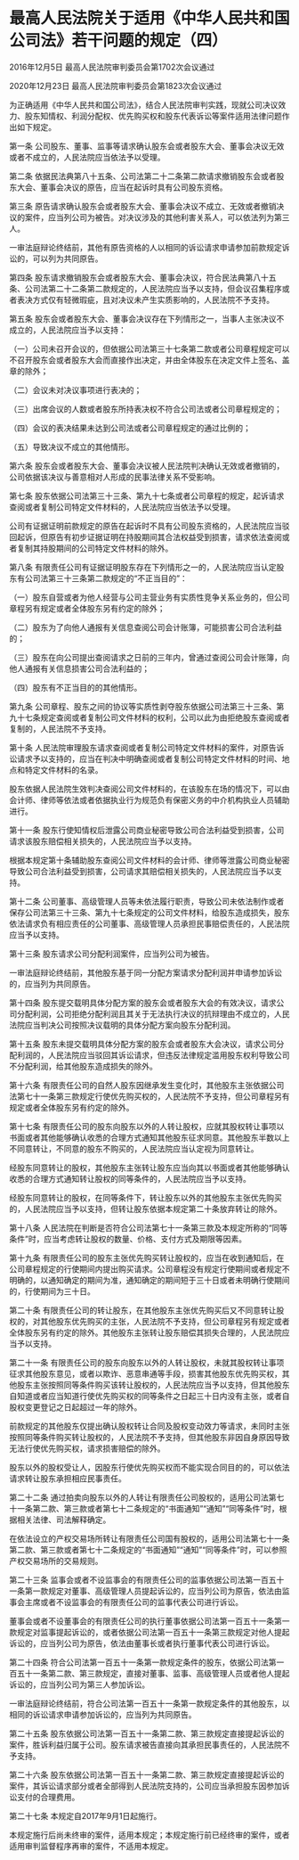 # 最高人民法院关于适用《中华人民共和国公司法》若干问题的规定（四）

2016年12月5日 最高人民法院审判委员会第1702次会议通过

2020年12月23日 最高人民法院审判委员会第1823次会议通过

  

为正确适用《中华人民共和国公司法》，结合人民法院审判实践，现就公司决议效力、股东知情权、利润分配权、优先购买权和股东代表诉讼等案件适用法律问题作出如下规定。

第一条 公司股东、董事、监事等请求确认股东会或者股东大会、董事会决议无效或者不成立的，人民法院应当依法予以受理。

第二条 依据民法典第八十五条、公司法第二十二条第二款请求撤销股东会或者股东大会、董事会决议的原告，应当在起诉时具有公司股东资格。

第三条 原告请求确认股东会或者股东大会、董事会决议不成立、无效或者撤销决议的案件，应当列公司为被告。对决议涉及的其他利害关系人，可以依法列为第三人。

一审法庭辩论终结前，其他有原告资格的人以相同的诉讼请求申请参加前款规定诉讼的，可以列为共同原告。

第四条 股东请求撤销股东会或者股东大会、董事会决议，符合民法典第八十五条、公司法第二十二条第二款规定的，人民法院应当予以支持，但会议召集程序或者表决方式仅有轻微瑕疵，且对决议未产生实质影响的，人民法院不予支持。

第五条 股东会或者股东大会、董事会决议存在下列情形之一，当事人主张决议不成立的，人民法院应当予以支持：

（一）公司未召开会议的，但依据公司法第三十七条第二款或者公司章程规定可以不召开股东会或者股东大会而直接作出决定，并由全体股东在决定文件上签名、盖章的除外；

（二）会议未对决议事项进行表决的；

（三）出席会议的人数或者股东所持表决权不符合公司法或者公司章程规定的；

（四）会议的表决结果未达到公司法或者公司章程规定的通过比例的；

（五）导致决议不成立的其他情形。

第六条 股东会或者股东大会、董事会决议被人民法院判决确认无效或者撤销的，公司依据该决议与善意相对人形成的民事法律关系不受影响。

第七条 股东依据公司法第三十三条、第九十七条或者公司章程的规定，起诉请求查阅或者复制公司特定文件材料的，人民法院应当依法予以受理。

公司有证据证明前款规定的原告在起诉时不具有公司股东资格的，人民法院应当驳回起诉，但原告有初步证据证明在持股期间其合法权益受到损害，请求依法查阅或者复制其持股期间的公司特定文件材料的除外。

第八条 有限责任公司有证据证明股东存在下列情形之一的，人民法院应当认定股东有公司法第三十三条第二款规定的“不正当目的”：

（一）股东自营或者为他人经营与公司主营业务有实质性竞争关系业务的，但公司章程另有规定或者全体股东另有约定的除外；

（二）股东为了向他人通报有关信息查阅公司会计账簿，可能损害公司合法利益的；

（三）股东在向公司提出查阅请求之日前的三年内，曾通过查阅公司会计账簿，向他人通报有关信息损害公司合法利益的；

（四）股东有不正当目的的其他情形。

第九条 公司章程、股东之间的协议等实质性剥夺股东依据公司法第三十三条、第九十七条规定查阅或者复制公司文件材料的权利，公司以此为由拒绝股东查阅或者复制的，人民法院不予支持。

第十条 人民法院审理股东请求查阅或者复制公司特定文件材料的案件，对原告诉讼请求予以支持的，应当在判决中明确查阅或者复制公司特定文件材料的时间、地点和特定文件材料的名录。

股东依据人民法院生效判决查阅公司文件材料的，在该股东在场的情况下，可以由会计师、律师等依法或者依据执业行为规范负有保密义务的中介机构执业人员辅助进行。

第十一条 股东行使知情权后泄露公司商业秘密导致公司合法利益受到损害，公司请求该股东赔偿相关损失的，人民法院应当予以支持。

根据本规定第十条辅助股东查阅公司文件材料的会计师、律师等泄露公司商业秘密导致公司合法利益受到损害，公司请求其赔偿相关损失的，人民法院应当予以支持。

第十二条 公司董事、高级管理人员等未依法履行职责，导致公司未依法制作或者保存公司法第三十三条、第九十七条规定的公司文件材料，给股东造成损失，股东依法请求负有相应责任的公司董事、高级管理人员承担民事赔偿责任的，人民法院应当予以支持。

第十三条 股东请求公司分配利润案件，应当列公司为被告。

一审法庭辩论终结前，其他股东基于同一分配方案请求分配利润并申请参加诉讼的，应当列为共同原告。

第十四条 股东提交载明具体分配方案的股东会或者股东大会的有效决议，请求公司分配利润，公司拒绝分配利润且其关于无法执行决议的抗辩理由不成立的，人民法院应当判决公司按照决议载明的具体分配方案向股东分配利润。

第十五条 股东未提交载明具体分配方案的股东会或者股东大会决议，请求公司分配利润的，人民法院应当驳回其诉讼请求，但违反法律规定滥用股东权利导致公司不分配利润，给其他股东造成损失的除外。

第十六条 有限责任公司的自然人股东因继承发生变化时，其他股东主张依据公司法第七十一条第三款规定行使优先购买权的，人民法院不予支持，但公司章程另有规定或者全体股东另有约定的除外。

第十七条 有限责任公司的股东向股东以外的人转让股权，应就其股权转让事项以书面或者其他能够确认收悉的合理方式通知其他股东征求同意。其他股东半数以上不同意转让，不同意的股东不购买的，人民法院应当认定视为同意转让。

经股东同意转让的股权，其他股东主张转让股东应当向其以书面或者其他能够确认收悉的合理方式通知转让股权的同等条件的，人民法院应当予以支持。

经股东同意转让的股权，在同等条件下，转让股东以外的其他股东主张优先购买的，人民法院应当予以支持，但转让股东依据本规定第二十条放弃转让的除外。

第十八条 人民法院在判断是否符合公司法第七十一条第三款及本规定所称的“同等条件”时，应当考虑转让股权的数量、价格、支付方式及期限等因素。

第十九条 有限责任公司的股东主张优先购买转让股权的，应当在收到通知后，在公司章程规定的行使期间内提出购买请求。公司章程没有规定行使期间或者规定不明确的，以通知确定的期间为准，通知确定的期间短于三十日或者未明确行使期间的，行使期间为三十日。

第二十条 有限责任公司的转让股东，在其他股东主张优先购买后又不同意转让股权的，对其他股东优先购买的主张，人民法院不予支持，但公司章程另有规定或者全体股东另有约定的除外。其他股东主张转让股东赔偿其损失合理的，人民法院应当予以支持。

第二十一条 有限责任公司的股东向股东以外的人转让股权，未就其股权转让事项征求其他股东意见，或者以欺诈、恶意串通等手段，损害其他股东优先购买权，其他股东主张按照同等条件购买该转让股权的，人民法院应当予以支持，但其他股东自知道或者应当知道行使优先购买权的同等条件之日起三十日内没有主张，或者自股权变更登记之日起超过一年的除外。

前款规定的其他股东仅提出确认股权转让合同及股权变动效力等请求，未同时主张按照同等条件购买转让股权的，人民法院不予支持，但其他股东非因自身原因导致无法行使优先购买权，请求损害赔偿的除外。

股东以外的股权受让人，因股东行使优先购买权而不能实现合同目的的，可以依法请求转让股东承担相应民事责任。

第二十二条 通过拍卖向股东以外的人转让有限责任公司股权的，适用公司法第七十一条第二款、第三款或者第七十二条规定的“书面通知”“通知”“同等条件”时，根据相关法律、司法解释确定。

在依法设立的产权交易场所转让有限责任公司国有股权的，适用公司法第七十一条第二款、第三款或者第七十二条规定的“书面通知”“通知”“同等条件”时，可以参照产权交易场所的交易规则。

第二十三条 监事会或者不设监事会的有限责任公司的监事依据公司法第一百五十一条第一款规定对董事、高级管理人员提起诉讼的，应当列公司为原告，依法由监事会主席或者不设监事会的有限责任公司的监事代表公司进行诉讼。

董事会或者不设董事会的有限责任公司的执行董事依据公司法第一百五十一条第一款规定对监事提起诉讼的，或者依据公司法第一百五十一条第三款规定对他人提起诉讼的，应当列公司为原告，依法由董事长或者执行董事代表公司进行诉讼。

第二十四条 符合公司法第一百五十一条第一款规定条件的股东，依据公司法第一百五十一条第二款、第三款规定，直接对董事、监事、高级管理人员或者他人提起诉讼的，应当列公司为第三人参加诉讼。

一审法庭辩论终结前，符合公司法第一百五十一条第一款规定条件的其他股东，以相同的诉讼请求申请参加诉讼的，应当列为共同原告。

第二十五条 股东依据公司法第一百五十一条第二款、第三款规定直接提起诉讼的案件，胜诉利益归属于公司。股东请求被告直接向其承担民事责任的，人民法院不予支持。

第二十六条 股东依据公司法第一百五十一条第二款、第三款规定直接提起诉讼的案件，其诉讼请求部分或者全部得到人民法院支持的，公司应当承担股东因参加诉讼支付的合理费用。

第二十七条 本规定自2017年9月1日起施行。

本规定施行后尚未终审的案件，适用本规定；本规定施行前已经终审的案件，或者适用审判监督程序再审的案件，不适用本规定。